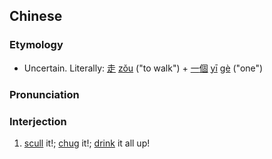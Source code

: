 {{also|走一个}}
==Chinese==
{{zh-forms|s=走一个}}

===Etymology===
* Uncertain. Literally: [[走]] [[zǒu]] ("to walk") + [[一]][[個]] [[yī]] [[gè]] ("one")

===Pronunciation===
{{zh-pron
|m=zǒu一gè
|cat=intj
}}

===Interjection===
{{zh-interj}}

# {{lb|zh|colloquial}} [[scull]] it!; [[chug]] it!; [[drink]] it all up!